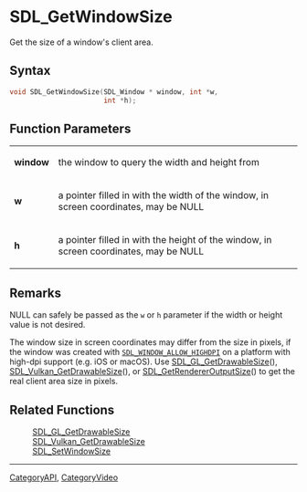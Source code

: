 = SDL_GetWindowSize =

Get the size of a window's client area.

== Syntax ==

<syntaxhighlight lang='c'>
void SDL_GetWindowSize(SDL_Window * window, int *w,
                       int *h);
</syntaxhighlight>

== Function Parameters ==

{|
|'''window'''
|the window to query the width and height from
|-
|'''w'''
|a pointer filled in with the width of the window, in screen coordinates, may be NULL
|-
|'''h'''
|a pointer filled in with the height of the window, in screen coordinates, may be NULL
|}

== Remarks ==

NULL can safely be passed as the <code>w</code> or <code>h</code> parameter
if the width or height value is not desired.

The window size in screen coordinates may differ from the size in pixels,
if the window was created with <code>[[SDL_WINDOW_ALLOW_HIGHDPI]]</code> on
a platform with high-dpi support (e.g. iOS or macOS). Use
[[SDL_GL_GetDrawableSize]](), [[SDL_Vulkan_GetDrawableSize]](), or
[[SDL_GetRendererOutputSize]]() to get the real client area size in pixels.

== Related Functions ==

:[[SDL_GL_GetDrawableSize]]
:[[SDL_Vulkan_GetDrawableSize]]
:[[SDL_SetWindowSize]]

----
[[CategoryAPI]], [[CategoryVideo]]



